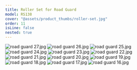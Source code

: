 ```yaml
---
title: Roller Set for Road Guard
model: RS138
cover: "@assets/product_thumbs/roller-set.jpg"
order: 11
isLine: false
nested: true
---
```



<ProductTabs />

![road guard 27.jpg](@assets/article_images/roller-set/road-guard-27.jpg)
![road guard 26.jpg](@assets/article_images/roller-set/road-guard-26.jpg)
![road guard 25.jpg](@assets/article_images/roller-set/road-guard-25.jpg)
![road guard 24.jpg](@assets/article_images/roller-set/road-guard-24.jpg)
![road guard 23.jpg](@assets/article_images/roller-set/road-guard-23.jpg)
![road guard 22.jpg](@assets/article_images/roller-set/road-guard-22.jpg)
![road guard 21.jpg](@assets/article_images/roller-set/road-guard-21.jpg)
![road guard 20.jpg](@assets/article_images/roller-set/road-guard-20.jpg)
![road guard 19.jpg](@assets/article_images/roller-set/road-guard-19.jpg)
![road guard 18.jpg](@assets/article_images/roller-set/road-guard-18.jpg)
![road guard 17.jpg](@assets/article_images/roller-set/road-guard-17.jpg)
![road guard 16.jpg](@assets/article_images/roller-set/road-guard-16.jpg)

